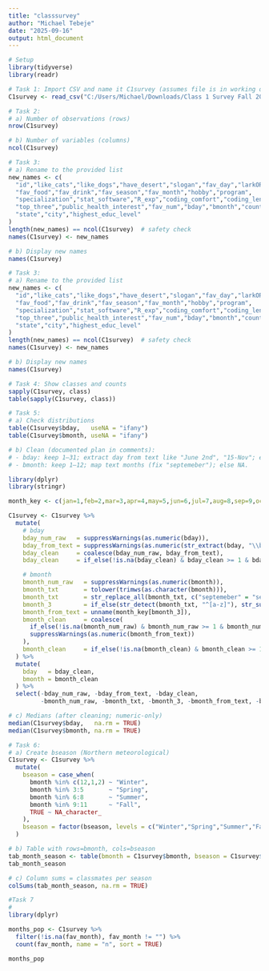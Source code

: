 ```yaml
---
title: "classsurvey"
author: "Michael Tebeje"
date: "2025-09-16"
output: html_document
---
```


```r
# Setup
library(tidyverse)
library(readr)

```
```r
# Task 1: Import CSV and name it C1survey (assumes file is in working directory)
C1survey <- read_csv("C:/Users/Michael/Downloads/Class 1 Survey Fall 2025 2.csv")

```
```r
# Task 2:
# a) Number of observations (rows)
nrow(C1survey)

# b) Number of variables (columns)
ncol(C1survey)

```
```r
# Task 3:
# a) Rename to the provided list
new_names <- c(
  "id","like_cats","like_dogs","have_desert","slogan","fav_day","larkORowl",
  "fav_food","fav_drink","fav_season","fav_month","hobby","program",
  "specialization","stat_software","R_exp","coding_comfort","coding_length",
  "top_three","public_health_interest","fav_num","bday","bmonth","country",
  "state","city","highest_educ_level"
)
length(new_names) == ncol(C1survey)  # safety check
names(C1survey) <- new_names

# b) Display new names
names(C1survey)

```
```r
# Task 3:
# a) Rename to the provided list
new_names <- c(
  "id","like_cats","like_dogs","have_desert","slogan","fav_day","larkORowl",
  "fav_food","fav_drink","fav_season","fav_month","hobby","program",
  "specialization","stat_software","R_exp","coding_comfort","coding_length",
  "top_three","public_health_interest","fav_num","bday","bmonth","country",
  "state","city","highest_educ_level"
)
length(new_names) == ncol(C1survey)  # safety check
names(C1survey) <- new_names

# b) Display new names
names(C1survey)

```
```r
# Task 4: Show classes and counts
sapply(C1survey, class)
table(sapply(C1survey, class))

```
```r
# Task 5:
# a) Check distributions
table(C1survey$bday,   useNA = "ifany")
table(C1survey$bmonth, useNA = "ifany")

# b) Clean (documented plan in comments):
# - bday: keep 1–31; extract day from text like "June 2nd", "15-Nov"; else NA.
# - bmonth: keep 1–12; map text months (fix "septemeber"); else NA.

library(dplyr)
library(stringr)

month_key <- c(jan=1,feb=2,mar=3,apr=4,may=5,jun=6,jul=7,aug=8,sep=9,oct=10,nov=11,dec=12)

C1survey <- C1survey %>%
  mutate(
    # bday
    bday_num_raw   = suppressWarnings(as.numeric(bday)),
    bday_from_text = suppressWarnings(as.numeric(str_extract(bday, "\\b(\\d{1,2})(?=\\b|st|nd|rd|th)"))),
    bday_clean     = coalesce(bday_num_raw, bday_from_text),
    bday_clean     = if_else(!is.na(bday_clean) & bday_clean >= 1 & bday_clean <= 31, bday_clean, NA_real_),

    # bmonth
    bmonth_num_raw   = suppressWarnings(as.numeric(bmonth)),
    bmonth_txt       = tolower(trimws(as.character(bmonth))),
    bmonth_txt       = str_replace_all(bmonth_txt, c("septemeber" = "september")),
    bmonth_3         = if_else(str_detect(bmonth_txt, "^[a-z]"), str_sub(bmonth_txt, 1, 3), NA_character_),
    bmonth_from_text = unname(month_key[bmonth_3]),
    bmonth_clean     = coalesce(
      if_else(!is.na(bmonth_num_raw) & bmonth_num_raw >= 1 & bmonth_num_raw <= 12, bmonth_num_raw, NA_real_),
      suppressWarnings(as.numeric(bmonth_from_text))
    ),
    bmonth_clean     = if_else(!is.na(bmonth_clean) & bmonth_clean >= 1 & bmonth_clean <= 12, bmonth_clean, NA_real_)
  ) %>%
  mutate(
    bday   = bday_clean,
    bmonth = bmonth_clean
  ) %>%
  select(-bday_num_raw, -bday_from_text, -bday_clean,
         -bmonth_num_raw, -bmonth_txt, -bmonth_3, -bmonth_from_text, -bmonth_clean)

# c) Medians (after cleaning; numeric-only)
median(C1survey$bday,   na.rm = TRUE)
median(C1survey$bmonth, na.rm = TRUE)

```
```r
# Task 6:
# a) Create bseason (Northern meteorological)
C1survey <- C1survey %>%
  mutate(
    bseason = case_when(
      bmonth %in% c(12,1,2) ~ "Winter",
      bmonth %in% 3:5       ~ "Spring",
      bmonth %in% 6:8       ~ "Summer",
      bmonth %in% 9:11      ~ "Fall",
      TRUE ~ NA_character_
    ),
    bseason = factor(bseason, levels = c("Winter","Spring","Summer","Fall"))
  )

# b) Table with rows=bmonth, cols=bseason
tab_month_season <- table(bmonth = C1survey$bmonth, bseason = C1survey$bseason, useNA = "ifany")
tab_month_season

# c) Column sums = classmates per season
colSums(tab_month_season, na.rm = TRUE)

```
```r
#Task 7
#
library(dplyr)

months_pop <- C1survey %>%
  filter(!is.na(fav_month), fav_month != "") %>%
  count(fav_month, name = "n", sort = TRUE)

months_pop

```


